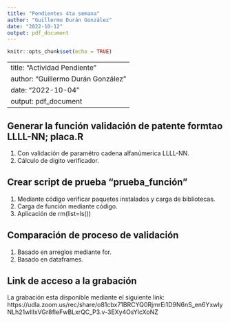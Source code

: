 ```yaml
---
title: "Pendientes 4ta semana"
author: "Guillermo Durán González"
date: "2022-10-12"
output: pdf_document
---
```


```r
knitr::opts_chunk$set(echo = TRUE)
```
---
title: "Actividad Pendiente"
author: "Guillermo Durán González"
date: "2022-10-04"
output: pdf_document
---


## Generar la función validación de patente formtao LLLL-NN; placa.R

1. Con validación de paramétro cadena alfanúmerica LLLL-NN.
2. Cálculo de digito verificador.

## Crear script de prueba "prueba_función"
1. Mediante código verificar paquetes instalados y carga de bibliotecas.
2. Carga de función mediante código.
3. Aplicación de rm(list=ls())

## Comparación de proceso de validación

1. Basado en arreglos mediante for.
2. Basado en dataframes.

## Link de acceso a la grabación 

La grabación esta disponible mediante el siguiente link:
https://udla.zoom.us/rec/share/o81cbx71BRCYQ0RjmrEi1D9N6nS_en6YxwIyNLh21wllIxVGr8fleFwBLxrQC_P3.v-3EXy4OsYlcXoNZ
